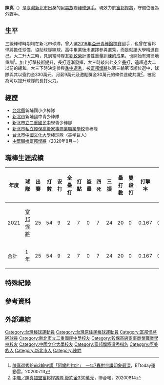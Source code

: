 {{Otheruses|陳真 (消歧義)}}
{{Infobox CPBL player|
|name=陳真|
|image=|
|width=300|
|position=外野手|
|team=富邦悍將|
|number=7|
|bats=右|
|throws=右|
|birthdate={{birth_date_and_age|1998|10|22|mf=y}}|
|birthplace={{TWN}}[[新北市|新北市]]|
|debutdate=3月14日
|debutyear=2021年
|debutteam=富邦悍將
|statyear=2021年球季
|stat1label=打擊率
|stat1value=0.167
|stat2label=全壘打
|stat2value=2
|stat3label=打點
|stat3value=7
|stat4label=盜壘
|stat4value=0
|teams=<nowiki></nowiki> 
*[[富邦悍將|富邦悍將]]（2020年8月－）
}}

'''陳真'''（{{bd|1998年|10月22日|||catIdx=陳}}）是[[臺灣|臺灣]][[新北市|新北市]]出身的[[阿美族|阿美族]]裔[[棒球|棒球]][[运动员|選手]]。現效力於[[富邦悍將|富邦悍將]]，守備位置為[[外野手|外野手]]。

==生平==
三級棒球時期均在新北市球隊，曾入選[[2016年亞洲青棒錦標賽|2016年亞洲青棒錦標賽]]國手，也曾在富邦悍將擔任球僮，協助球隊練球。高中畢業後未選擇參與選秀，而是就讀大學精進自己。大二升大三時，見到當時隊友[[劉致榮|劉致榮]]計畫性重量訓練的成果，也開始有規律地重訓<ref>[https://sports.ettoday.net/news/1759324 陳真選秀盼前3輪守護「阿嬤的約定」　一年7轟對余謙印象最深]，ETtoday運動雲，20200713</ref>。加上打擊技術提升，長打逐漸發揮，大三時敲出七支全壘打，遠超過大二以前的總和。大三下時決定參與[[中華職棒歷年選秀會#職棒三十一年（2020年）|季中選秀]]，被[[富邦悍將|富邦悍將]]以第三輪第15順位選中，球隊與其以簽約金330萬元、月薪9萬元及激勵獎金30萬元的條件達成共識<ref>[https://udn.com/news/story/7001/4782334 中職／陳真加盟富邦悍將隊 簽約金330萬元]，聯合報，20200814</ref>，被認為可以提升球隊的長打火力。

==經歷==
*[[台北縣|台北縣]]新埔國小少棒隊
*[[新北市|新北市]]新埔國中青少棒隊
*[[新北市立二重國民中學|新北市立二重國民中學]]青少棒隊
*[[新北市私立穀保高級家事商業職業學校|新北市私立穀保高級家事商業職業學校]]青棒隊
*[[台北市|台北市]][[中國文化大學|中國文化大學]]棒球隊（美孚巨人）
*[[中華職棒|中華職棒]][[富邦悍將|富邦悍將]]（2020年8月－）

==職棒生涯成績==
{| class="wikitable" width="1100px"
|- align="center"
!年度!!球隊!!出賽!!打數!!安打!!全壘打!!打點!!盜壘!!四死!!三振!!壘打數!!雙殺打!!打擊率!!上壘率!!長打率!!OPS
|- align="center"
|2021||[[富邦悍將|富邦悍將]]||25||54||9||2||7||0||7||24||20||0||0.167||0.262||0.370||0.632
|- style="background:#004a9c;color:#FFFFFF" align="center" 
|合計||1年||25||54||9||2||7||0||7||24||20||0||0.167||0.262||0.370||0.632
|}

==特殊紀錄==

== 參考資料 ==
{{reflist}}

==外部連結==
{{台灣棒球維基館}}
{{中華職棒球員資料|id=005310|name=陳真}}
{{富邦悍將隊球員名單}}
{{DEFAULTSORT:Chen Chen}}
[[Category:台灣棒球運動員|Category:台灣棒球運動員]]
[[Category:台灣原住民棒球運動員|Category:台灣原住民棒球運動員]]
[[Category:富邦悍將隊球員|Category:富邦悍將隊球員]]
[[Category:新北市立二重國民中學校友|Category:新北市立二重國民中學校友]]
[[Category:穀保高級家事商業職業學校校友|Category:穀保高級家事商業職業學校校友]]
[[Category:中國文化大學校友|Category:中國文化大學校友]]
[[Category:富邦悍將選秀指名|Category:富邦悍將選秀指名]]
[[Category:阿美族人|Category:阿美族人]]
[[Category:新北市人|Category:新北市人]]
[[Category:陳姓|Category:陳姓]]